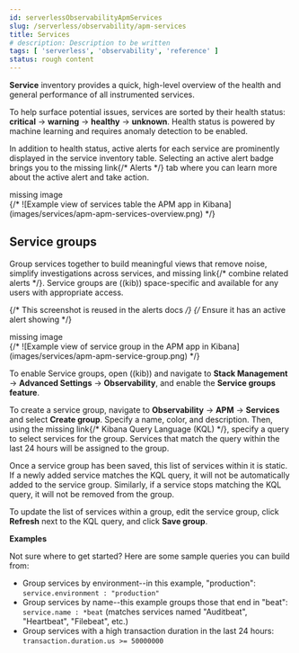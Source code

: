 ```yaml
---
id: serverlessObservabilityApmServices
slug: /serverless/observability/apm-services
title: Services
# description: Description to be written
tags: [ 'serverless', 'observability', 'reference' ]
status: rough content
---
```



<RoughContent />


<div id="services"></div>

**Service** inventory provides a quick, high-level overview of the health and general
performance of all instrumented services.

To help surface potential issues, services are sorted by their health status:
**critical** -> **warning** -> **healthy** -> **unknown**.
Health status is powered by <DocLink id="serverlessObservabilityApmIntegrateWithMachineLearning">machine learning</DocLink>
and requires anomaly detection to be enabled.

In addition to health status, active alerts for each service are prominently displayed in the service inventory table. Selecting an active alert badge brings you to the <DocBadge><DocIcon size="s" type="unlink" title="missing link"/> missing link</DocBadge>{/*  <DocLink id="enKibanaApmAlerts">Alerts</DocLink> */} tab where you can learn more about the active alert and take action.

<div style={{ backgroundColor: "#F1F4FA", width: "100%", height: "250px", textAlign: "center", paddingTop: "110px", marginBottom: "20px" }}><DocIcon type="image" title="missing image"/> missing image</div>
{/* ![Example view of services table the APM app in Kibana](images/services/apm-apm-services-overview.png) */}

<div id="service-groups"></div>

## Service groups

<DocCallOut template="beta" />
Group services together to build meaningful views that remove noise, simplify investigations across services,
and <DocBadge><DocIcon size="s" type="unlink" title="missing link"/> missing link</DocBadge>{/*  <DocLink id="enKibanaApmAlerts" section="view-alerts-by-service-group">combine related alerts</DocLink> */}.
Service groups are ((kib)) space-specific and available for any users with appropriate access.

{/* This screenshot is reused in the alerts docs */}
{/* Ensure it has an active alert showing */}
<div style={{ backgroundColor: "#F1F4FA", width: "100%", height: "250px", textAlign: "center", paddingTop: "110px", marginBottom: "20px" }}><DocIcon type="image" title="missing image"/> missing image</div>
{/* ![Example view of service group in the APM app in Kibana](images/services/apm-apm-service-group.png) */}

To enable Service groups, open ((kib)) and navigate to **Stack Management** -> **Advanced Settings** -> **Observability**,
and enable the **Service groups feature**.

To create a service group, navigate to **Observability** -> **APM** -> **Services** and select **Create group**.
Specify a name, color, and description.
Then, using the <DocBadge><DocIcon size="s" type="unlink" title="missing link"/> missing link</DocBadge>{/*  <DocLink id="enKibanaKueryQuery">Kibana Query Language (KQL)</DocLink> */}, specify a query to select services for the group.
Services that match the query within the last 24 hours will be assigned to the group.

<DocCallOut title="Note">

Once a service group has been saved, this list of services within it is static.
If a newly added service matches the KQL query, it will not be automatically added to the service group.
Similarly, if a service stops matching the KQL query, it will not be removed from the group.

To update the list of services within a group,
edit the service group, click **Refresh** next to the KQL query, and click **Save group**.

</DocCallOut>

**Examples**

Not sure where to get started? Here are some sample queries you can build from:

* Group services by environment--in this example, "production": `service.environment : "production"`
* Group services by name--this example groups those that end in "beat": `service.name : *beat` (matches services named "Auditbeat", "Heartbeat", "Filebeat", etc.)
* Group services with a high transaction duration in the last 24 hours: `transaction.duration.us >= 50000000`
